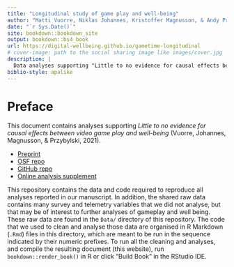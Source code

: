 ```yaml
--- 
title: "Longitudinal study of game play and well-being"
author: "Matti Vuorre, Niklas Johannes, Kristoffer Magnusson, & Andy Przybylski"
date: "`r Sys.Date()`"
site: bookdown::bookdown_site
output: bookdown::bs4_book
url: https://digital-wellbeing.github.io/gametime-longitudinal
# cover-image: path to the social sharing image like images/cover.jpg
description: |
  Data analyses supporting "Little to no evidence for causal effects between video game play and well-being (Vuorre, Johannes, Magnusson, & Przybylski, 2021)"
biblio-style: apalike
---
```


# Preface

This document contains analyses supporting *Little to no evidence for causal effects between video game play and well-being* (Vuorre, Johannes, Magnusson, & Przybylski, 2021).

- [Preprint](todo)  
- [OSF repo](https://osf.io/fb38n/)  
- [GitHub repo](https://github.com/digital-wellbeing/gametime-longitudinal)  
- [Online analysis supplement](https://digital-wellbeing.github.io/gametime-longitudinal)

This repository contains the data and code required to reproduce all analyses reported in our manuscript. In addition, the shared raw data contains many survey and telemetry variables that we did not analyse, but that may be of interest to further analyses of gameplay and well being. These raw data are found in the `Data/` directory of this repository. The code that we used to clean and analyse those data are organised in R Markdown (`.Rmd`) files in this directory, which are meant to be run in the sequence indicated by their numeric prefixes. To run all the cleaning and analyses, and compile the resulting document (this website), run `bookdown::render_book()` in R or click "Build Book" in the RStudio IDE.
